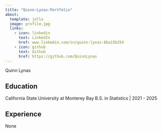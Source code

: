 ```yaml
---
title: "Quinn-Lynas-Portfolio"
about: 
  template: jolla
  image: profile.jpg
  links: 
    - icon: linkedin
      text: LinkedIn
      href: www.linkedin.com/in/quinn-lynas-8ba15b254
    - icon: github
      text: Github
      href: https://github.com/QuinnLynas
---
```




Quinn Lynas

## Education

California State University at Monterey Bay
B.S. in Statistics | 2021 - 2025

## Experience

None



